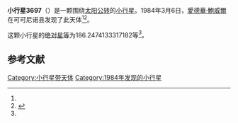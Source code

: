 {{Infobox planet
| bgcolour = #FFFFC0
| name = 3697 Guyhurst
| symbol = 
| image = 
| caption = 
| discovery = yes
| discovery_ref = 
| discoverer = [[愛德華·鮑威爾|愛德華·鮑威爾]]
| discovery_site = [[可可尼诺县|可可尼诺县]] 
| discovered = 1984年3月6日
| designations = yes
| mp_name = 
| named_after = 
| alt_names = 1984 EV/ 1933 FM / 1982 VX6
| mp_category = [[主带小行星|主带小行星]]
| orbit_ref = <ref name="a">[http://ssd.jpl.nasa.gov/sbdb.cgi?sstr=3697 3697 Guyhurst] {{Wayback|url=http://ssd.jpl.nasa.gov/sbdb.cgi?sstr=3697 |date=20210823102147 }}，小行星數據庫瀏覽器（JPL Small-Body Database Browser）－[[美国国家航空航天局|美国国家航空航天局]]喷气推进实验室</ref>
| epoch = 2456400.5 (2013年4月18日更新)
| aphelion = {{convert|2.468277214514884|AU|km|3|abbr=on|lk=out}}
| perihelion = {{convert|2.266958658764253|AU|km|3|abbr=on}}
| semimajor = {{convert|2.367617936639569|AU|km|3|abbr=on}}
| eccentricity = 0.042515001
| period = 1330.656191 [[日|日]]<br />3.64[[儒略年|儒略年]]
| avg_speed = 
| inclination = 6.742428736412908
| asc_node = 351.4861051756025
| mean_anomaly = 
| arg_peri = 186.2474133317182
| satellites = 
| physical_characteristics = yes
| dimensions = 
| mass = 
| density = 
| surface_grav = 
| escape_velocity = 
| sidereal_day = 
| axial_tilt = 
| pole_ecliptic_lat = 
| pole_ecliptic_lon = 
| albedo = 
| temperatures= 
| temp_name1 = 
| mean_temp_1 = 
| max_temp_1 = 
| temp_name2 = 
| max_temp_2 = 
| spectral_type = 
| abs_magnitude = 186.2474133317182
}}

'''小行星3697'''（{{lang-en|3697 Guyhurst}}）是一颗围绕[[太阳|太阳]][[公转|公转]]的[[小行星|小行星]]。1984年3月6日，[[愛德華·鮑威爾|愛德華·鮑威爾]]在可可尼诺县发现了此天体<ref name="a" /><ref>{{cite news|title=小行星列表|url=http://cfa-www.harvard.edu/iau/lists/NumberedMPs.txt|accessdate=2013-07-08|newspaper=哈佛大学|archive-date=2008-05-17|archive-url=https://web.archive.org/web/20080517010638/http://cfa-www.harvard.edu/iau/lists/NumberedMPs.txt|dead-url=no}}</ref>。

这颗小行星的[[绝对星等|绝对星等]]为186.2474133317182等<ref name="a" />。

==参考文献==
{{reflist}}
{{Minor Planet Number|[[小行星3696|小行星3696]]|[[小行星3698|小行星3698]]}}

{{小天体}}

[[Category:小行星带天体|Category:小行星带天体]]
[[Category:1984年发现的小行星|Category:1984年发现的小行星]]

{{asteroid-stub}}